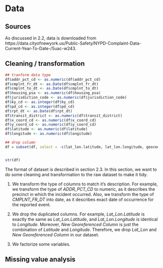 # Data 

## Sources

As discussed in 2.2, data is downloaded from https://data.cityofnewyork.us/Public-Safety/NYPD-Complaint-Data-Current-Year-To-Date-/5uac-w243.

## Cleaning / transformation
```r
## tranform data type
df$addr_pct_cd <- as.numeric(df$addr_pct_cd)
df$cmplnt_fr_dt <- as.Date(df$cmplnt_fr_dt)
df$cmplnt_to_dt <- as.Date(df$cmplnt_to_dt)
df$housing_psa <- as.numeric(df$housing_psa)
df$jurisdiction_code <- as.numeric(df$jurisdiction_code)
df$ky_cd <- as.integer(df$ky_cd)
df$pd_cd <- as.integer(df$pd_cd)
df$rpt_dt <- as.Date(df$rpt_dt)
df$transit_district <- as.numeric(df$transit_district)
df$x_coord_cd <- as.numeric(df$x_coord_cd)
df$y_coord_cd <- as.numeric(df$y_coord_cd)
df$latitude <- as.numeric(df$latitude)
df$longitude <- as.numeric(df$longitude)

## drop column
df = subset(df, select = -c(lat_lon.latitude, lat_lon.longitude, geocoded_column.coordinates))


str(df)
```

The format of dataset is described in section 2.3. In this section, we want to do some cleaning and transformation to the raw dataset to make it tidy.

1. We transform the type of columns to match it's description. For example, we transform the type of *ADDR_PCT_CD* to numeric, as it describes the precinct in which the incident occurred. Also, we transform the type of *CMPLNT_FR_DT* into date, as it describes exact date of occurrence for the reported event. 

2. We drop the duplicated columns. For example, *Lat_Lon.Latitude* is exactly the same as *Lat_Lon.Latitude*, and *Lat_Lon.Longitude* is identical to *Longitude*. Moreover, *New Georeferenced Column* is just the combination of *Latitude* and *Longitude*. Therefore, we drop 
*Lat_Lon* and *New Georeferenced Column* in our dataset.

3. We factorize some variables.

## Missing value analysis

